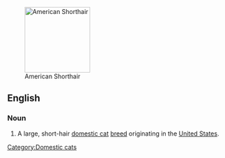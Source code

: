 [[Image:American Shorthair.jpg|thumb|right|150px|American Shorthair]]
==English==

===Noun===
{{en-noun|sg=[[American Shorthair]]}}

# A large, short-hair [[domestic cat]] [[breed]] originating in the [[United States]].

{{wikipedia|American Shorthair}}
{{commonscat|American Shorthair}}

[[Category:Domestic cats]]